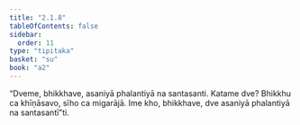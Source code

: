 ```yaml
---
title: "2.1.8"
tableOfContents: false
sidebar:
  order: 11
type: "tipitaka"
basket: "su"
book: "a2"
---
```



<DynamicBreadcrumb />

<Division number="60" book="a2" bookNo="15" page="77">

<Paragraph number="136" book="a2">
“Dveme, bhikkhave, asaniyā phalantiyā na santasanti. Katame dve? Bhikkhu ca khīṇāsavo, sīho ca migarājā. Ime kho, bhikkhave, dve asaniyā phalantiyā na santasantī”ti.
</Paragraph>
</Division>